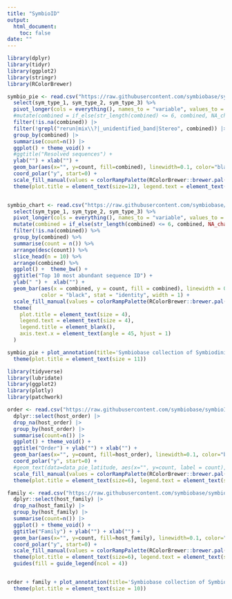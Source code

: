 ```yaml
---
title: "SymbioID"
output: 
  html_document:
    toc: false
date: ""
---
```



```r

library(dplyr)
library(tidyr)
library(ggplot2)
library(stringr)
library(RColorBrewer)

symbio_pie <- read.csv("https://raw.githubusercontent.com/symbiobase/symbioID/main/Symbiobase.csv") |>
  select(sym_type_1, sym_type_2, sym_type_3) %>%
  pivot_longer(cols = everything(), names_to = "variable", values_to = "combined") %>%
  #mutate(combined = if_else(str_length(combined) <= 6, combined, NA_character_)) %>%
  filter(!is.na(combined)) |> 
  filter(!grepl("rerun|mix\\?|_unidentified_band|Stereo", combined)) |> 
  group_by(combined) |> 
  summarise(count=n()) |>
  ggplot() + theme_void() +
  #ggtitle("Resolved sequences") + 
  ylab("") + xlab("") +
  geom_bar(aes(x="", y=count, fill=combined), linewidth=0.1, color="black", stat="identity", width=1) +
  coord_polar("y", start=0) +
  scale_fill_manual(values = colorRampPalette(RColorBrewer::brewer.pal(12, "Paired"))(112)) +
  theme(plot.title = element_text(size=12), legend.text = element_text(size=8), legend.key.size = unit(0.35, "cm"), legend.title=element_blank())


symbio_chart <- read.csv("https://raw.githubusercontent.com/symbiobase/symbioID/main/Symbiobase.csv") %>%
  select(sym_type_1, sym_type_2, sym_type_3) %>%
  pivot_longer(cols = everything(), names_to = "variable", values_to = "combined") %>%
  mutate(combined = if_else(str_length(combined) <= 6, combined, NA_character_)) %>%
  filter(!is.na(combined)) %>%
  group_by(combined) %>%
  summarise(count = n()) %>%
  arrange(desc(count)) %>%
  slice_head(n = 10) %>%
  arrange(combined) %>%
  ggplot() +  theme_bw() +
  ggtitle("Top 10 most abundant sequence ID") + 
  ylab(" ") +  xlab("") + 
  geom_bar(aes(x = combined, y = count, fill = combined), linewidth = 0.1, show.legend=FALSE,
           color = "black", stat = "identity", width = 1) +
  scale_fill_manual(values = colorRampPalette(RColorBrewer::brewer.pal(12, "Paired"))(10)) + 
  theme(
    plot.title = element_text(size = 4),
    legend.text = element_text(size = 4),
    legend.title = element_blank(),
    axis.text.x = element_text(angle = 45, hjust = 1)
  ) 

symbio_pie + plot_annotation(title='Symbiobase collection of Symbiodiniaceae by sequence ID') & 
  theme(plot.title = element_text(size = 11))

```




```r


library(tidyverse)
library(lubridate)
library(ggplot2)
library(plotly)
library(patchwork)

order <- read.csv("https://raw.githubusercontent.com/symbiobase/symbioID/main/Symbiobase.csv") |>
  dplyr::select(host_order) |> 
  drop_na(host_order) |> 
  group_by(host_order) |> 
  summarise(count=n()) |> 
  ggplot() + theme_void() +
  ggtitle("Order") + ylab("") + xlab("") +
  geom_bar(aes(x="", y=count, fill=host_order), linewidth=0.1, color="black", stat="identity", width=1) +
  coord_polar("y", start=0) +
  #geom_text(data=data_pie_latitude, aes(x="", y=count, label = count), size=6, position = position_stack(vjust = 0.5)) +
  scale_fill_manual(values = colorRampPalette(RColorBrewer::brewer.pal(13, "RdBu"))(13)) +
  theme(plot.title = element_text(size=6), legend.text = element_text(size=6), legend.key.size = unit(0.5, "cm"), legend.title=element_blank())

family <- read.csv("https://raw.githubusercontent.com/symbiobase/symbioID/main/Symbiobase.csv")  |>
  dplyr::select(host_family) |> 
  drop_na(host_family) |> 
  group_by(host_family) |> 
  summarise(count=n()) |> 
  ggplot() + theme_void() +
  ggtitle("Family") + ylab("") + xlab("") +
  geom_bar(aes(x="", y=count, fill=host_family), linewidth=0.1, color="black", stat="identity", width=1) +
  coord_polar("y", start=0) +
  scale_fill_manual(values = colorRampPalette(RColorBrewer::brewer.pal(12, "Set1"))(53)) +
  theme(plot.title = element_text(size=6), legend.text = element_text(size=5), legend.title=element_blank(), legend.key.size = unit(0.5, "cm") ) +
  guides(fill = guide_legend(ncol = 4))


order + family + plot_annotation(title='Symbiobase collection of Symbiodiniaceae by host taxonomy') & 
  theme(plot.title = element_text(size = 10))

```

